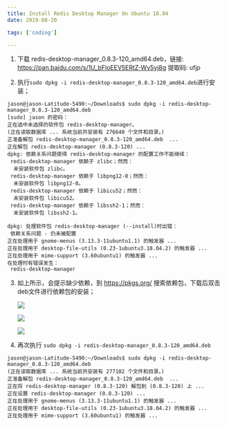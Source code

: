 ```yaml
---
title: Install Redis Desktop Manager On Ubuntu 18.04 
date: 2019-08-20

tags: ['coding']

---
```


1. 下载 redis-desktop-manager_0.8.3-120_amd64.deb，链接: https://pan.baidu.com/s/1U_bFloEEV5ERtZ-Wv5yj8g 提取码: ufjp

2. 执行`sudo dpkg -i redis-desktop-manager_0.8.3-120_amd64.deb`进行安装；

```shell
jason@jason-Latitude-5490:~/Downloads$ sudo dpkg -i redis-desktop-manager_0.8.3-120_amd64.deb 
[sudo] jason 的密码： 
正在选中未选择的软件包 redis-desktop-manager。
(正在读取数据库 ... 系统当前共安装有 276640 个文件和目录。)
正准备解包 redis-desktop-manager_0.8.3-120_amd64.deb  ...
正在解包 redis-desktop-manager (0.8.3-120) ...
dpkg: 依赖关系问题使得 redis-desktop-manager 的配置工作不能继续：
 redis-desktop-manager 依赖于 zlibc；然而：
  未安装软件包 zlibc。
 redis-desktop-manager 依赖于 libpng12-0；然而：
  未安装软件包 libpng12-0。
 redis-desktop-manager 依赖于 libicu52；然而：
  未安装软件包 libicu52。
 redis-desktop-manager 依赖于 libssh2-1；然而：
  未安装软件包 libssh2-1。

dpkg: 处理软件包 redis-desktop-manager (--install)时出错：
 依赖关系问题 - 仍未被配置
正在处理用于 gnome-menus (3.13.3-11ubuntu1.1) 的触发器 ...
正在处理用于 desktop-file-utils (0.23-1ubuntu3.18.04.2) 的触发器 ...
正在处理用于 mime-support (3.60ubuntu1) 的触发器 ...
在处理时有错误发生：
 redis-desktop-manager
```

3. 如上所示，会提示缺少依赖，到 https://pkgs.org/ 搜索依赖包，下载后双击deb文件进行依赖包的安装；

   ![](./images/pkg-zlibc.png)

   ![](./images/pkg-libpng.png)

   ![](./images/pkg-libicu52.png)

4. 再次执行 `sudo dpkg -i redis-desktop-manager_0.8.3-120_amd64.deb`

```shell
jason@jason-Latitude-5490:~/Downloads$ sudo dpkg -i redis-desktop-manager_0.8.3-120_amd64.deb 
(正在读取数据库 ... 系统当前共安装有 277102 个文件和目录。)
正准备解包 redis-desktop-manager_0.8.3-120_amd64.deb  ...
正在将 redis-desktop-manager (0.8.3-120) 解包到 (0.8.3-120) 上 ...
正在设置 redis-desktop-manager (0.8.3-120) ...
正在处理用于 gnome-menus (3.13.3-11ubuntu1.1) 的触发器 ...
正在处理用于 desktop-file-utils (0.23-1ubuntu3.18.04.2) 的触发器 ...
正在处理用于 mime-support (3.60ubuntu1) 的触发器 ...

```
